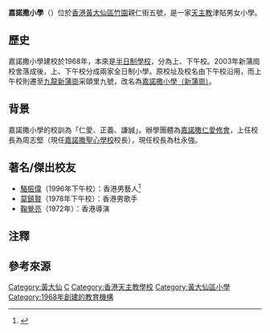 {{Infobox_School 
| name = 嘉諾撒小學
| other_name = Canossa Primary School
| image= [[File:Canossa_Primary_School.JPG|280px]] 
| motto= 仁愛、正義、謙誠
| established = 1968年
| religion = 天主教
| type= [[津貼男女小學|津貼男女小學]]
| grades = 小一至小六
| affiliation = [[嘉諾撒仁愛修會|嘉諾撒仁愛修會]]
| president = 
| principal = 杜永強
| house =
| district = [[黃大仙區|黃大仙區]]
| location = [[香港|香港]][[黃大仙_(香港地方)|黃大仙]][[竹園|竹園]]親仁街五號
| information = +852 2322 2445 
| fax = +852 2320 3044
| website = http://www.cpswts.edu.hk/|副校長=賴雲潔 鄭建鴻|校監=袁慧貞}}

'''嘉諾撒小學'''（{{lang-en|Canossa Primary School}}）位於[[香港|香港]][[黃大仙區|黃大仙區]][[竹園|竹園]]親仁街五號，是一家[[天主教|天主教]]津貼男女小學。

==歷史==
嘉諾撒小學建校於1968年，本來是[[半日制學校|半日制學校]]，分為上、下午校。2003年新蒲崗校舍落成後，上、下午校分成兩家全日制小學。原校址及校名由下午校沿用，而上午校則遷至[[九龍|九龍]][[新蒲崗|新蒲崗]]采頤里九號，改名為[[嘉諾撒小學（新蒲崗）|嘉諾撒小學（新蒲崗）]]。

==背景==
嘉諾撒小學的校訓為「仁愛、正義、謙誠」。辦學團體為[[嘉諾撒仁愛修會|嘉諾撒仁愛修會]]，上任校長為周志堅（現任[[嘉諾撒聖心學校|嘉諾撒聖心學校]]校長），現任校長為杜永強。

==著名/傑出校友==
* [[駱振偉|駱振偉]]（1996年下午校）：香港男藝人<ref>{{cite web |url=https://www.facebook.com/imthorlok/posts/%E6%A0%A1%E9%96%80%E5%8D%B3%E4%BD%BF%E9%80%90%E4%B8%80%E7%B5%A6%E5%85%89%E9%99%B0%E4%B8%8A%E9%8E%96-%E9%83%BD%E8%AC%B9%E8%A8%98%E7%95%B6%E5%88%9D%E8%A6%81%E5%B8%B6%E8%91%97%E7%A8%9A%E6%B0%A3%E9%96%8B%E5%AD%B8-%E9%97%9C%E6%88%91%E5%92%A9%E4%BA%8B-%E5%B7%B2%E6%88%90%E9%81%8E%E5%8E%BB-%E4%BD%86%E4%BF%82%E8%A6%8B%E5%88%B0%E5%AD%B8%E7%94%9F%E5%93%A5%E4%B8%80%E5%9C%B0%E4%BF%82-%E5%9B%9E%E6%86%B6%E6%B9%A7%E7%8F%BE%E9%82%A3%E5%B9%B4%E6%88%91%E8%8A%B1%E5%90%8D%E5%8F%AB%E6%8F%90%E5%AD%90%E5%8C%85-%E9%A7%B1%E6%A8%93%E6%A2%AF%E4%BE%9D%E5%95%B2%E4%BD%8E%E7%B4%9A%E8%8A%B1%E5%90%8D%E7%9C%9F%E4%BF%82%E5%B0%8F%E5%AD%B8%E5%85%88%E6%94%B9%E5%88%B0%E9%BC%BB%E4%B8%8A%E6%88%91%E5%A2%A8/1948324098543931/ |title=校門即使逐一給光陰上鎖 都謹記當初 要帶著稚氣 |last= |first= |date=2018-09-03 |website= |publisher=駱振偉 Thor Lok |access-date=2019-03-25 |quote= |archive-date=2019-03-29 |archive-url=https://web.archive.org/web/20190329202550/https://www.facebook.com/imthorlok/posts/%E6%A0%A1%E9%96%80%E5%8D%B3%E4%BD%BF%E9%80%90%E4%B8%80%E7%B5%A6%E5%85%89%E9%99%B0%E4%B8%8A%E9%8E%96-%E9%83%BD%E8%AC%B9%E8%A8%98%E7%95%B6%E5%88%9D%E8%A6%81%E5%B8%B6%E8%91%97%E7%A8%9A%E6%B0%A3%E9%96%8B%E5%AD%B8-%E9%97%9C%E6%88%91%E5%92%A9%E4%BA%8B-%E5%B7%B2%E6%88%90%E9%81%8E%E5%8E%BB-%E4%BD%86%E4%BF%82%E8%A6%8B%E5%88%B0%E5%AD%B8%E7%94%9F%E5%93%A5%E4%B8%80%E5%9C%B0%E4%BF%82-%E5%9B%9E%E6%86%B6%E6%B9%A7%E7%8F%BE%E9%82%A3%E5%B9%B4%E6%88%91%E8%8A%B1%E5%90%8D%E5%8F%AB%E6%8F%90%E5%AD%90%E5%8C%85-%E9%A7%B1%E6%A8%93%E6%A2%AF%E4%BE%9D%E5%95%B2%E4%BD%8E%E7%B4%9A%E8%8A%B1%E5%90%8D%E7%9C%9F%E4%BF%82%E5%B0%8F%E5%AD%B8%E5%85%88%E6%94%B9%E5%88%B0%E9%BC%BB%E4%B8%8A%E6%88%91%E5%A2%A8/1948324098543931/ |dead-url=no }}</ref>
* [[莫鎮賢|莫鎮賢]]（1978年下午校）：香港男歌手{{noteTag|資料出自香港電台第一台廣播節目《守下留情》於2019年7月10日播出的訪問。}}
* [[鞠覺亮|鞠覺亮]]（1972年）：香港導演

==注釋==
{{noteFoot}}

==參考來源==
{{reflist}}

[[Category:黃大仙|Category:黃大仙]]
[[Category:嘉諾撒仁愛女修會|C]]
[[Category:香港天主教學校|Category:香港天主教學校]]
[[Category:黃大仙區小學|Category:黃大仙區小學]]
[[Category:1968年創建的教育機構|Category:1968年創建的教育機構]]